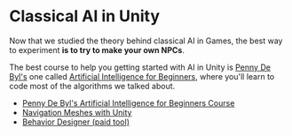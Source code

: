 # Classical AI in Unity

Now that we studied the theory behind classical AI in Games, the best way to experiment **is to try to make your own NPCs**.

The best course to help you getting started with AI in Unity is [Penny De Byl's](https://www.youtube.com/@AliveTeam) one called [Artificial Intelligence for Beginners](https://learn.unity.com/course/artificial-intelligence-for-beginners), where you'll learn to code most of the algorithms we talked about.

- [Penny De Byl's Artificial Intelligence for Beginners Course](https://learn.unity.com/course/artificial-intelligence-for-beginners)
- [Navigation Meshes with Unity](https://www.youtube.com/watch?v=CHV1ymlw-P8&ab_channel=Brackeys)
- [Behavior Designer (paid tool)](https://www.youtube.com/watch?v=T_of4_jRoJA&t=131s&pp=ygUTYmVoYXZpb3IgdHJlZSB1bml0eQ%3D%3D)

